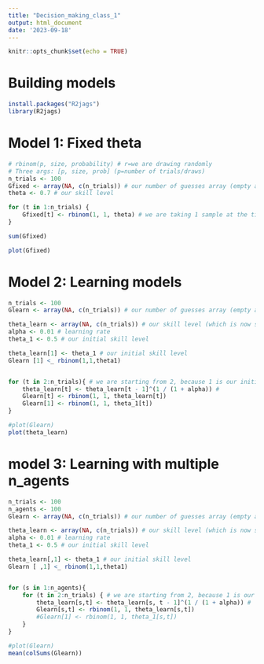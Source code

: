 ```yaml
---
title: "Decision_making_class_1"
output: html_document
date: '2023-09-18'
---
```


```r
knitr::opts_chunk$set(echo = TRUE)
```

# Building models
```r
install.packages("R2jags")
library(R2jags)
```

# Model 1: Fixed theta
```r
# rbinom(p, size, probability) # r=we are drawing randomly
# Three args: [p, size, prob] (p=number of trials/draws)
n_trials <- 100
Gfixed <- array(NA, c(n_trials)) # our number of guesses array (empty as of now)
theta <- 0.7 # our skill level

for (t in 1:n_trials) {
    Gfixed[t] <- rbinom(1, 1, theta) # we are taking 1 sample at the time at .7 probability due to skill level
}

sum(Gfixed)

plot(Gfixed)
```

# Model 2: Learning models
```r
n_trials <- 100
Glearn <- array(NA, c(n_trials)) # our number of guesses array (empty as of now)

theta_learn <- array(NA, c(n_trials)) # our skill level (which is now subject to change (starting at 0.5)))
alpha <- 0.01 # learning rate
theta_1 <- 0.5 # our initial skill level

theta_learn[1] <- theta_1 # our initial skill level
Glearn [1] <_ rbinom(1,1,theta1)


for (t in 2:n_trials){ # we are starting from 2, because 1 is our initial level (0.5)
    theta_learn[t] <- theta_learn[t - 1]^(1 / (1 + alpha)) # 
    Glearn[t] <- rbinom(1, 1, theta_learn[t])
    Glearn[1] <- rbinom(1, 1, theta_1[t])
}

#plot(Glearn)
plot(theta_learn)
```

# model 3: Learning with multiple n_agents
```r
n_trials <- 100
n_agents <- 100
Glearn <- array(NA, c(n_trials)) # our number of guesses array (empty as of now)

theta_learn <- array(NA, c(n_trials)) # our skill level (which is now subject to change (starting at 0.5)))
alpha <- 0.01 # learning rate
theta_1 <- 0.5 # our initial skill level

theta_learn[,1] <- theta_1 # our initial skill level
Glearn [ ,1] <_ rbinom(1,1,theta1)


for (s in 1:n_agents){
    for (t in 2:n_trials) { # we are starting from 2, because 1 is our initial level (0.5)
        theta_learn[s,t] <- theta_learn[s, t - 1]^(1 / (1 + alpha)) # 
        Glearn[s,t] <- rbinom(1, 1, theta_learn[s,t])
        #Glearn[1] <- rbinom(1, 1, theta_1[s,t])
    }
}

#plot(Glearn)
mean(colSums(Glearn))
```